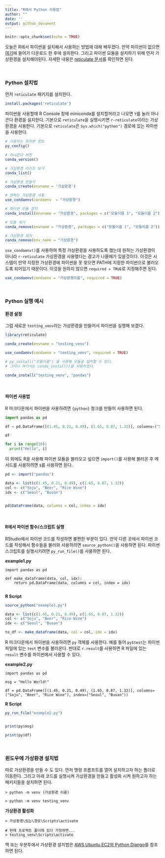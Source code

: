 ```yaml
---
title: "R에서 Python 사용법"
author: ""
date: ''
output: github_document
---
```


```r
knitr::opts_chunk$set(echo = TRUE)
```

오늘은 R에서 파이썬을 설치해서 사용하는 방법에 대해 배우겠다. 만약 파이썬이 없으면 [여기](https://www.python.org)에 들어가 다운로드 한 후에 설치한다. 그리고 파이썬 모듈을 설치하기 위해 먼저 가상환경을 설치해야된다. 자세한 내용은 [reticulate 문서](https://rstudio.github.io/reticulate/index.html)를 확인하면 된다.

<br>  

### Python 설치법 

먼저 `reticulate` 패키지를 설치한다.

```r

install.packages('reticulate')

```


파이썬을 사용할때 R Console 창에 miniconda를 설치할꺼라고 나오면 `Y`를 눌러 아나콘다 환경을 설치한다. 기본으로 `reticulate`을 실행시키면 `r-reticulate`이라는 가상환경을 사용한다. 기본으로 `reticulate`은 `Sys.which("python")` 경로에 있는 파이썬을 사용한다.

```r

# 사용하는 파이썬 정보
py_config()

# 아나콘다 버전
conda_version()

# 가상환경 리스트 보기 
conda_list()

# 가상환경 만들기
conda_create(envname = '가상환경')

# 원하는 가상환경 사용
use_condaenv(condaenv  = "가상환경")

# 파이썬 모듈 설치 
conda_install(envname = "가상환경", packages = c("모듈이름 1", "모듈이름 2"))

# 모듈 제거
conda_remove(envname = "가상환경", packages = c("모듈이름 1", "모듈이름 2"))

# 가상환경 제거
conda_remove(env_name = "가상환경")

```


`use_condaenv()`를 사용하여 특정 가상환경을 사용하도록 했는데 원하는 가상환경이 아니라 `r-reticulate` 가상환경을 사용했다는 경고가 나올때가 있을것이다. 이것은 시스템이 만약 지정한 가상환경에 파이썬을 못 찾으면 PATH에 지정한 파이썬으로 불러오도록 되어있기 때문이다. 이것을 원하지 않으면 `required = TRUE`로 지정해주면 된다.  

```r

use_condaenv(condaenv = "가상환경이름", required = TRUE)

```


<br>  

### Python 실행 예시  

#### **환경 설정**  

그럼 새로운 `testing_venv`라는 가상환경을 만들어서 파이썬을 실행해 보겠다. 

```r

library(reticulate)

```

```r

conda_create(envname = "testing_venv")

```

```r

use_condaenv(condaenv = "testing_venv", required = TRUE)

```

```r

# py_install("모듈이름") 을 사용해 모듈을 설치할 수 있다.
# 그러나 여기서는 conda_install()을 사용하겠다.

conda_install("testing_venv", "pandas")

```

<br>  

#### **파이썬 사용법**  

R 마크다운에서 파이썬을 사용하려면 `{python}` 청크를 만들어 사용하면 된다.  

```python
import pandas as pd

df = pd.DataFrame([(1.45, 0.21, 0.49), (1.65, 0.87, 1.32)], columns=("Soju", "Beer", "Rice Wine"), index=("Seoul", "Busan"))

df

for i in range(10):
  print("Hello", i)

```


이 외에도 R을 사용해 파이썬 모듈을 불러오고 싶으면 `import()`를 사용해 불러온 후 메서드를 사용하려면 `$`를 사용하면 된다.

```r

pd <- import("pandas")

data <- list(c(1.45, 0.21, 0.49), c(1.65, 0.87, 1.32))
col <- c("Soju", "Beer", "Rice Wine")
idx <- c("Seoul", "Busan")


pd$DataFrame(data, columns = col, index = idx)

```

<br>  

#### **R에서 파이썬 함수/스크립트 실행**  

RStudio에서 파이썬 코드를 작성하면 불편한 부분이 있다. 만약 다른 곳에서 파이썬 코드를 작성해서 함수들을 불러와 사용하려면 `source_python()`을 사용하면 된다. 파이썬 스크립트를 실행시키려면 `py_run_file()`를 사용하면 된다.


**example1.py**  

```
import pandas as pd

def make_dataframe(data, col, idx):
    return pd.DataFrame(data, columns = col, index = idx)
    
```
**R Script**
```r
source_python("example1.py")

data <- list(c(1.45, 0.21, 0.49), c(1.65, 0.87, 1.32))
col <- c("Soju", "Beer", "Rice Wine")
idx <- c("Seoul", "Busan")

to_df <- make_dataframe(data, col = col, idx = idx)


```


R 마크다운에서 파이썬을 사용하려면 `py` 객체를 사용한다. 예를 들어 `py$test`는 파이썬 파일에 있는 `test` 변수를 불러온다. 반대로 `r.result`를 사용하면 R 파일에 있는 `result` 변수를 파이썬에서 사용할 수 있다.  

**example2.py**  

```
import pandas as pd

msg = "Hello World!"

df = pd.DataFrame([(1.45, 0.21, 0.49), (1.65, 0.87, 1.32)], columns=("Soju", "Beer", "Rice Wine"), index=("Seoul", "Busan"))

```
**R Script**
```r

py_run_file("example2.py")


print(py$msg)

print(py$df)

```


<br>  


### 윈도우에 가상환경 설치법 

따로 가상환경을 만들 수 도 있다. 먼저 명령 프롬프트를 열어 설치하고자 하는 폴더로 이동한다. 그리고 아래 코드를 실행시켜 가상환경을 만들고 활성화 시켜 원하고자 하는 패키지들을 설치하면 된다.  

```
> python -m venv (가상환경 이름)

> python -m venv testing_venv
```

**가상환경 활성화**

```
> 가상환경\있는\경로\Scripts\activate

# 현재 프로젝트 폴더에 있다 가정하면...
> testing_venv\Scripts\activate

```

맥 또는 우분투에서 가상환경 설치법은 [AWS Ubuntu EC2와 Python Django](https://github.com/whoareyouwhoami/ProjectTellus/blob/master/documentation/python_django.md)를 참조하면 된다.




